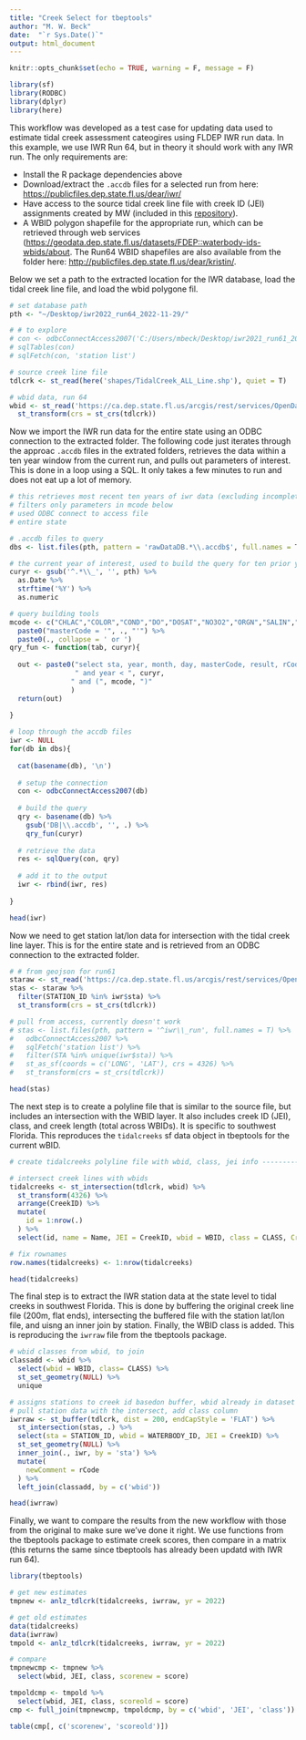 ```yaml
---
title: "Creek Select for tbeptools"
author: "M. W. Beck"
date:  "`r Sys.Date()`"
output: html_document
---
```


```r
knitr::opts_chunk$set(echo = TRUE, warning = F, message = F)

library(sf)
library(RODBC)
library(dplyr)
library(here)
```

This workflow was developed as a test case for updating data used to estimate tidal creek assessment cateogires using FLDEP IWR run data.  In this example, we use IWR Run 64, but in theory it should work with any IWR run. The only requirements are:

* Install the R package dependencies above 
* Download/extract the `.accdb` files for a selected run from here: <https://publicfiles.dep.state.fl.us/dear/iwr/>
* Have access to the source tidal creek line file with creek ID (JEI) assignments created by MW (included in this [repository](https://tbep-tech.github.io/tidalcreek-stats/)).
* A WBID polygon shapefile for the appropriate run, which can be retrieved through web services (<https://geodata.dep.state.fl.us/datasets/FDEP::waterbody-ids-wbids/about>.  The Run64 WBID shapefiles are also available from the folder here: <http://publicfiles.dep.state.fl.us/dear/kristin/>. 

Below we set a path to the extracted location for the IWR database, load the tidal creek line file, and load the wbid polygone fil.

```r
# set database path
pth <- "~/Desktop/iwr2022_run64_2022-11-29/"

# # to explore
# con <- odbcConnectAccess2007('C:/Users/mbeck/Desktop/iwr2021_run61_2021-05-27/iwr_run61_05272021.accdb')
# sqlTables(con)
# sqlFetch(con, 'station list')

# source creek line file
tdlcrk <- st_read(here('shapes/TidalCreek_ALL_Line.shp'), quiet = T)

# wbid data, run 64 
wbid <- st_read('https://ca.dep.state.fl.us/arcgis/rest/services/OpenData/WBIDS/MapServer/0/query?outFields=*&where=1%3D1&f=geojson', quiet = T) %>% 
  st_transform(crs = st_crs(tdlcrk))
```

Now we import the IWR run data for the entire state using an ODBC connection to the extracted folder.  The following code just iterates through the approac `.accdb` files in the extrated folders, retrieves the data within a ten year window from the current run, and pulls out parameters of interest.  This is done in a loop using a SQL. It only takes a few minutes to run and does not eat up a lot of memory.

```r
# this retrieves most recent ten years of iwr data (excluding incomplete current year)
# filters only parameters in mcode below
# used ODBC connect to access file
# entire state

# .accdb files to query
dbs <- list.files(pth, pattern = 'rawDataDB.*\\.accdb$', full.names = T)

# the current year of interest, used to build the query for ten prior years
curyr <- gsub('^.*\\_', '', pth) %>% 
  as.Date %>% 
  strftime('%Y') %>% 
  as.numeric

# query building tools
mcode <- c("CHLAC","COLOR","COND","DO","DOSAT","NO3O2","ORGN","SALIN","TKN","TN","TP","TSS","TURB") %>% 
  paste0("masterCode = '", ., "'") %>% 
  paste0(., collapse = ' or ')
qry_fun <- function(tab, curyr){
  
  out <- paste0("select sta, year, month, day, masterCode, result, rCode from ", tab, " where year > ", curyr - 11, 
                " and year < ", curyr, 
               " and (", mcode, ")"
               )
  return(out)
  
}

# loop through the accdb files
iwr <- NULL
for(db in dbs){
  
  cat(basename(db), '\n')
  
  # setup the connection
  con <- odbcConnectAccess2007(db)
  
  # build the query
  qry <- basename(db) %>% 
    gsub('DB|\\.accdb', '', .) %>% 
    qry_fun(curyr)
  
  # retrieve the data
  res <- sqlQuery(con, qry)
  
  # add it to the output
  iwr <- rbind(iwr, res)
  
}

head(iwr)
```

Now we need to get station lat/lon data for intersection with the tidal creek line layer.  This is for the entire state and is retrieved from an ODBC connection to the extracted folder.

```r
# # from geojson for run61
staraw <- st_read('https://ca.dep.state.fl.us/arcgis/rest/services/OpenData/IMPAIRED_WATERS/MapServer/1/query?outFields=*&where=1%3D1&f=geojson', quiet = T)
stas <- staraw %>% 
  filter(STATION_ID %in% iwr$sta) %>% 
  st_transform(crs = st_crs(tdlcrk))

# pull from access, currently doesn't work
# stas <- list.files(pth, pattern = '^iwr\\_run', full.names = T) %>% 
#   odbcConnectAccess2007 %>% 
#   sqlFetch('station list') %>% 
#   filter(STA %in% unique(iwr$sta)) %>% 
#   st_as_sf(coords = c('LONG', 'LAT'), crs = 4326) %>% 
#   st_transform(crs = st_crs(tdlcrk))

head(stas)
```

The next step is to create a polyline file that is similar to the source file, but includes an intersection with the WBID layer.  It also includes creek ID (JEI), class, and creek length (total across WBIDs).  It is specific to southwest Florida.  This reproduces the `tidalcreeks` sf data object in tbeptools for the current wBID.

```r
# create tidalcreeks polyline file with wbid, class, jei info -------------

# intersect creek lines with wbids
tidalcreeks <- st_intersection(tdlcrk, wbid) %>% 
  st_transform(4326) %>% 
  arrange(CreekID) %>% 
  mutate(
    id = 1:nrow(.)
  ) %>% 
  select(id, name = Name, JEI = CreekID, wbid = WBID, class = CLASS, Creek_Length_m = Total_m)

# fix rownames
row.names(tidalcreeks) <- 1:nrow(tidalcreeks)

head(tidalcreeks)
```

The final step is to extract the IWR station data at the state level to tidal creeks in southwest Florida.  This is done by buffering the original creek line file (200m, flat ends), intersecting the buffered file with the station lat/lon file, and uisng an inner join by station.  Finally, the WBID class is added.  This is reproducing the `iwrraw` file from the tbeptools package.

```r
# wbid classes from wbid, to join
classadd <- wbid %>% 
  select(wbid = WBID, class= CLASS) %>% 
  st_set_geometry(NULL) %>% 
  unique

# assigns stations to creek id basedon buffer, wbid already in dataset
# pull station data with the intersect, add class column
iwrraw <- st_buffer(tdlcrk, dist = 200, endCapStyle = 'FLAT') %>% 
  st_intersection(stas, .) %>% 
  select(sta = STATION_ID, wbid = WATERBODY_ID, JEI = CreekID) %>% 
  st_set_geometry(NULL) %>% 
  inner_join(., iwr, by = 'sta') %>% 
  mutate(
    newComment = rCode
  ) %>% 
  left_join(classadd, by = c('wbid'))

head(iwrraw)
```

Finally, we want to compare the results from the new workflow with those from the original to make sure we've done it right.  We use functions from the tbeptools package to estimate creek scores, then compare in a matrix (this returns the same since tbeptools has already been updatd with IWR run 64).

```r
library(tbeptools)

# get new estimates
tmpnew <- anlz_tdlcrk(tidalcreeks, iwrraw, yr = 2022)

# get old estimates
data(tidalcreeks)
data(iwrraw)
tmpold <- anlz_tdlcrk(tidalcreeks, iwrraw, yr = 2022)

# compare
tmpnewcmp <- tmpnew %>% 
  select(wbid, JEI, class, scorenew = score)

tmpoldcmp <- tmpold %>% 
  select(wbid, JEI, class, scoreold = score)
cmp <- full_join(tmpnewcmp, tmpoldcmp, by = c('wbid', 'JEI', 'class'))

table(cmp[, c('scorenew', 'scoreold')])
```
